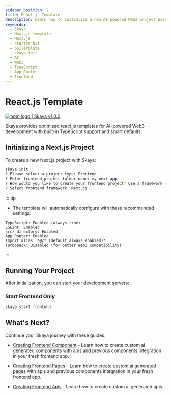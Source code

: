 ```yaml
---
sidebar_position: 2
title: React.js Template 
description: Learn how to initialize a new AI-powered Web3 project using Skaya's official Next.js template with TypeScript. This guide covers the `skaya init` command and default configurations.
keywords:
  - Skaya
  - Next.js template
  - Next.js
  - starter kit
  - boilerplate
  - skaya init
  - AI
  - Web3
  - TypeScript
  - App Router
  - frontend
---
```


# React.js Template
<div
  style={{
    display: "flex",
    alignItems: "center",
    borderRadius: "4px",
    height: "20px",
    border: "2px solid red",
    padding: "1rem",
  }}
>
  <a
    href="https://www.npmjs.com/package/skaya"
    target="_blank"
    style={{
      display: "flex",
      alignItems: "center",
      gap: "0.5rem",
      color: "#cb3837",
      textDecoration: "none",
      fontWeight: "bold",
    }}
  >
    <img
      src="/logo/npm-logo-red.png"
      alt="npm logo"
      style={{ height: "12px" }}
    />
    <span>| Skaya v1.0.0</span>
  </a>
</div>

Skaya provides optimized react.js templates for AI-powered Web3 development with built-in TypeScript support and smart defaults.

## Initializing a Next.js Project

To create a new Next.js project with Skaya:

```bash
skaya init
? Please select a project type: Frontend
? Enter frontend project folder name: my-next-app
? How would you like to create your frontend project? Use a framework (React, Next.js, Vite)
? Select frontend framework: Next.js
```

::: tip
- The template will automatically configure with these recommended settings:

```
TypeScript: Enabled (always true)
ESLint: Enabled
src/ directory: Enabled
App Router: Enabled
Import alias: *@/* (default always enabled)*
Turbopack: Disabled (for better Web3 compatibility)
```
:::

## Running Your Project

After initialization, you can start your development servers:

### Start Frontend Only

```bash
skaya start frontend
```

## What's Next?

Continue your Skaya journey with these guides:

- [Creating Frontend Component](/guide/Cli-sdk/Create/Component) - Learn how to create custom ai generated components with apis and previous components integration in your fresh frontend app.

- [Creating Frontend Pages](/guide/Cli-sdk/Create/Page) - Learn how to create custom ai generated pages with apis and previous components integration in your fresh frontend app.

- [Creating Frontend Apis](/guide/Cli-sdk/Create/Api) - Learn how to create custom ai generated apis.
